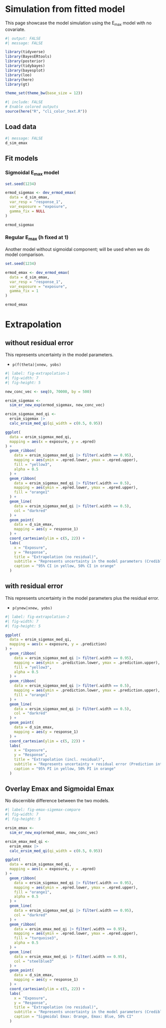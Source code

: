 # Simulation from fitted model

This page showcase the model simulation using the E~max~ model with no covariate.

```r
#| output: FALSE
#| message: FALSE

library(tidyverse)
library(BayesERtools)
library(posterior)
library(tidybayes)
library(bayesplot)
library(loo)
library(here)
library(gt)

theme_set(theme_bw(base_size = 12))
```

```r
#| include: FALSE
# Enable colored outputs
source(here("R", "cli_color_text.R"))
```

## Load data

```r
#| message: FALSE
d_sim_emax
```

## Fit models

::: {.panel-tabset}

### Sigmoidal E~max~ model

```r
set.seed(1234)

ermod_sigemax <- dev_ermod_emax(
  data = d_sim_emax,
  var_resp = "response_1",
  var_exposure = "exposure",
  gamma_fix = NULL
)

ermod_sigemax
```

### Regular E~max~ (h fixed at 1)

Another model without sigmoidal component; will be used when we do
model comparison.

```r
set.seed(1234)

ermod_emax <- dev_ermod_emax(
  data = d_sim_emax,
  var_resp = "response_1",
  var_exposure = "exposure",
  gamma_fix = 1
)

ermod_emax
```

:::

# Extrapolation 

::: {.panel-tabset}

## without residual error

This represents uncertainty in the model parameters.

- `p(f(theta)|xnew, yobs)`

```r
#| label: fig-extrapolation-1
#| fig-width: 7
#| fig-height: 5

new_conc_vec <- seq(0, 70000, by = 500)

ersim_sigemax <-
  sim_er_new_exp(ermod_sigemax, new_conc_vec)

ersim_sigemax_med_qi <-
  ersim_sigemax |>
  calc_ersim_med_qi(qi_width = c(0.5, 0.95))

ggplot(
  data = ersim_sigemax_med_qi, 
  mapping = aes(x = exposure, y = .epred)
) +
  geom_ribbon(
    data = ersim_sigemax_med_qi |> filter(.width == 0.95),
    mapping = aes(ymin = .epred.lower, ymax = .epred.upper),
    fill = "yellow3", 
    alpha = 0.5
  ) +
  geom_ribbon(
    data = ersim_sigemax_med_qi |> filter(.width == 0.5),
    mapping = aes(ymin = .epred.lower, ymax = .epred.upper),
    fill = "orange1"
  ) +
  geom_line(
    data = ersim_sigemax_med_qi |> filter(.width == 0.5), 
    col = "darkred"
  ) +
  geom_point(
    data = d_sim_emax, 
    mapping = aes(y = response_1)
  ) +
  coord_cartesian(ylim = c(5, 22)) +
  labs(
    x = "Exposure",
    y = "Response",
    title = "Extrapolation (no residual)",
    subtitle = "Represents uncertainty in the model parameters (Credible interval)",
    caption = "95% CI in yellow, 50% CI in orange"
  )
```

## with residual error

This represents uncertainty in the model parameters plus the residual error.

- `p(ynew|xnew, yobs)`

```r
#| label: fig-extrapolation-2
#| fig-width: 7
#| fig-height: 5

ggplot(
  data = ersim_sigemax_med_qi, 
  mapping = aes(x = exposure, y = .prediction)
) +
  geom_ribbon(
    data = ersim_sigemax_med_qi |> filter(.width == 0.95),
    mapping = aes(ymin = .prediction.lower, ymax = .prediction.upper),
    fill = "yellow3", 
    alpha = 0.5
  ) +
  geom_ribbon(
    data = ersim_sigemax_med_qi |> filter(.width == 0.5),
    mapping = aes(ymin = .prediction.lower, ymax = .prediction.upper),
    fill = "orange1"
  ) +
  geom_line(
    data = ersim_sigemax_med_qi |> filter(.width == 0.5), 
    col = "darkred"
  ) +
  geom_point(
    data = d_sim_emax, 
    mapping = aes(y = response_1)
  ) +
  coord_cartesian(ylim = c(5, 22)) +
  labs(
    x = "Exposure",
    y = "Response",
    title = "Extrapolation (incl. residual)",
    subtitle = "Represents uncertainty + residual error (Prediction interval)",
    caption = "95% PI in yellow, 50% PI in orange"
  )
```

## Overlay Emax and Sigmoidal Emax

No discernible difference between the two models.

```r
#| label: fig-emax-sigemax-compare
#| fig-width: 7
#| fig-height: 5

ersim_emax <-
  sim_er_new_exp(ermod_emax, new_conc_vec)

ersim_emax_med_qi <-
  ersim_emax |>
  calc_ersim_med_qi(qi_width = c(0.5, 0.95))

ggplot(
  data = ersim_sigemax_med_qi, 
  mapping = aes(x = exposure, y = .epred)
) +
  geom_ribbon(
    data = ersim_sigemax_med_qi |> filter(.width == 0.95),
    mapping = aes(ymin = .epred.lower, ymax = .epred.upper),
    fill = "orange1", 
    alpha = 0.5
  ) +
  geom_line(
    data = ersim_sigemax_med_qi |> filter(.width == 0.95), 
    col = "darkred"
  ) +
  geom_ribbon(
    data = ersim_emax_med_qi |> filter(.width == 0.95),
    mapping = aes(ymin = .epred.lower, ymax = .epred.upper),
    fill = "turquoise3", 
    alpha = 0.5
  ) +
  geom_line(
    data = ersim_emax_med_qi |> filter(.width == 0.95), 
    col = "steelblue3"
  ) +
  geom_point(
    data = d_sim_emax, 
    mapping = aes(y = response_1)
  ) +
  coord_cartesian(ylim = c(5, 22)) +
  labs(
    x = "Exposure",
    y = "Response",
    title = "Extrapolation (no residual)",
    subtitle = "Represents uncertainty in the model parameters (Credible interval)",
    caption = "Sigmoidal Emax: Orange, Emax: Blue, 50% CI"
  )
```

:::


